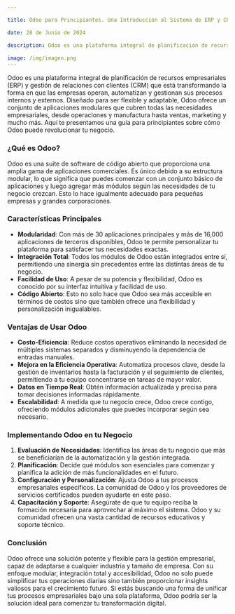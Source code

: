 ```yaml
---

title: Odoo para Principiantes. Una Introducción al Sistema de ERP y CRM

date: 28 de Junio de 2024

description: Odoo es una plataforma integral de planificación de recursos empresariales (ERP) y gestión de relaciones con clientes (CRM) que está transformando la forma en que las empresas operan, automatizan y gestionan sus procesos internos y externos.

image: /img/imagen.png
---
```


Odoo es una plataforma integral de planificación de recursos empresariales (ERP) y gestión de relaciones con clientes (CRM) que está transformando la forma en que las empresas operan, automatizan y gestionan sus procesos internos y externos. Diseñado para ser flexible y adaptable, Odoo ofrece un conjunto de aplicaciones modulares que cubren todas las necesidades empresariales, desde operaciones y manufactura hasta ventas, marketing y mucho más. Aquí te presentamos una guía para principiantes sobre cómo Odoo puede revolucionar tu negocio.

### **¿Qué es Odoo?**

Odoo es una suite de software de código abierto que proporciona una amplia gama de aplicaciones comerciales. Es único debido a su estructura modular, lo que significa que puedes comenzar con un conjunto básico de aplicaciones y luego agregar más módulos según las necesidades de tu negocio crezcan. Esto lo hace igualmente adecuado para pequeñas empresas y grandes corporaciones.

### **Características Principales**

- **Modularidad**: Con más de 30 aplicaciones principales y más de 16,000 aplicaciones de terceros disponibles, Odoo te permite personalizar tu plataforma para satisfacer tus necesidades exactas.
- **Integración Total**: Todos los módulos de Odoo están integrados entre sí, permitiendo una sinergia sin precedentes entre las distintas áreas de tu negocio.
- **Facilidad de Uso**: A pesar de su potencia y flexibilidad, Odoo es conocido por su interfaz intuitiva y facilidad de uso.
- **Código Abierto**: Esto no solo hace que Odoo sea más accesible en términos de costos sino que también ofrece una flexibilidad y personalización inigualables.

### **Ventajas de Usar Odoo**

- **Costo-Eficiencia**: Reduce costos operativos eliminando la necesidad de múltiples sistemas separados y disminuyendo la dependencia de entradas manuales.
- **Mejora en la Eficiencia Operativa**: Automatiza procesos clave, desde la gestión de inventarios hasta la facturación y el seguimiento de clientes, permitiendo a tu equipo concentrarse en tareas de mayor valor.
- **Datos en Tiempo Real**: Obtén información actualizada y precisa para tomar decisiones informadas rápidamente.
- **Escalabilidad**: A medida que tu negocio crece, Odoo crece contigo, ofreciendo módulos adicionales que puedes incorporar según sea necesario.

### **Implementando Odoo en tu Negocio**

1. **Evaluación de Necesidades**: Identifica las áreas de tu negocio que más se beneficiarían de la automatización y la gestión integrada.
2. **Planificación**: Decide qué módulos son esenciales para comenzar y planifica la adición de más funcionalidades en el futuro.
3. **Configuración y Personalización**: Ajusta Odoo a tus procesos empresariales específicos. La comunidad de Odoo y los proveedores de servicios certificados pueden ayudarte en este paso.
4. **Capacitación y Soporte**: Asegúrate de que tu equipo reciba la formación necesaria para aprovechar al máximo el sistema. Odoo y su comunidad ofrecen una vasta cantidad de recursos educativos y soporte técnico.

### **Conclusión**

Odoo ofrece una solución potente y flexible para la gestión empresarial, capaz de adaptarse a cualquier industria y tamaño de empresa. Con su enfoque modular, integración total y accesibilidad, Odoo no solo puede simplificar tus operaciones diarias sino también proporcionar insights valiosos para el crecimiento futuro. Si estás buscando una forma de unificar tus procesos empresariales bajo una sola plataforma, Odoo podría ser la solución ideal para comenzar tu transformación digital.